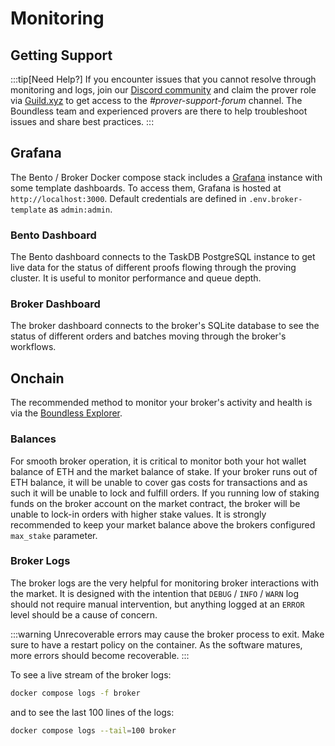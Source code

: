# Monitoring

## Getting Support

:::tip[Need Help?]
If you encounter issues that you cannot resolve through monitoring and logs, join our [Discord community](https://discord.gg/aXRuD6spez) and claim the prover role via [Guild.xyz](https://guild.xyz/boundless-xyz) to get access to the *#prover-support-forum* channel. The Boundless team and experienced provers are there to help troubleshoot issues and share best practices.
:::

## Grafana

The Bento / Broker Docker compose stack includes a [Grafana](https://grafana.com/) instance with some template dashboards. To access them, Grafana is hosted at `http://localhost:3000`. Default credentials are defined in `.env.broker-template` as `admin:admin`.

### Bento Dashboard

The Bento dashboard connects to the TaskDB PostgreSQL instance to get live data for the status of different proofs flowing through the proving cluster. It is useful to monitor performance and queue depth.

### Broker Dashboard

The broker dashboard connects to the broker's SQLite database to see the status of different orders and batches moving through the broker's workflows.

## Onchain

The recommended method to monitor your broker's activity and health is via the [Boundless Explorer](https://explorer.beboundless.xyz).

### Balances

For smooth broker operation, it is critical to monitor both your hot wallet balance of ETH and the market balance of stake.
If your broker runs out of ETH balance, it will be unable to cover gas costs for transactions and as such it will be unable to lock and fulfill orders.
If you running low of staking funds on the broker account on the market contract, the broker will be unable to lock-in orders with higher stake values.
It is strongly recommended to keep your market balance above the brokers configured `max_stake` parameter.

### Broker Logs

The broker logs are the very helpful for monitoring broker interactions with the market. It is designed with the intention that `DEBUG` / `INFO` / `WARN` log should not require manual intervention, but anything logged at an `ERROR` level should be a cause of concern.

:::warning
Unrecoverable errors may cause the broker process to exit. Make sure to have a restart policy on the container. As the software matures, more errors should become recoverable.
:::

To see a live stream of the broker logs:

```sh [Terminal]
docker compose logs -f broker
```

and to see the last 100 lines of the logs:

```sh [Terminal]
docker compose logs --tail=100 broker
```

